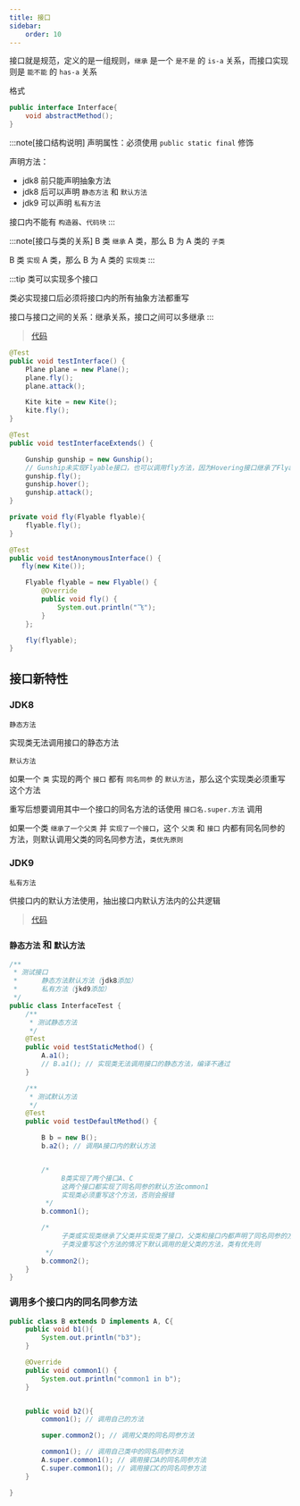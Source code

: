 ```yaml
---
title: 接口
sidebar:
    order: 10
---
```


接口就是规范，定义的是一组规则，`继承` 是一个 `是不是` 的 `is-a` 关系，而接口实现则是 `能不能` 的 `has-a` 关系

格式

```java
public interface Interface{
    void abstractMethod();
}
```

:::note[接口结构说明]
声明属性：必须使用 `public static final` 修饰

声明方法：

- jdk8 前只能声明抽象方法
- jdk8 后可以声明 `静态方法` 和 `默认方法`
- jdk9 可以声明 `私有方法`

接口内不能有 `构造器`、`代码块`
:::

:::note[接口与类的关系]
B 类 `继承` A 类，那么 B 为 A 类的 `子类`

B 类 `实现` A 类，那么 B 为 A 类的 `实现类`
:::

:::tip
类可以实现多个接口

类必实现接口后必须将接口内的所有抽象方法都重写

接口与接口之间的关系：继承关系，接口之间可以多继承
:::

> [代码](https://github.com/follow1123/java-language-examples/tree/main/syntax/src/main/java/org/example/oop/interfaceobj/InterfaceTest.java)

```java
@Test
public void testInterface() {
    Plane plane = new Plane();
    plane.fly();
    plane.attack();

    Kite kite = new Kite();
    kite.fly();
}

@Test
public void testInterfaceExtends() {

    Gunship gunship = new Gunship();
    // Gunship未实现Flyable接口，也可以调用fly方法，因为Hovering接口继承了Flyable接口
    gunship.fly();
    gunship.hover();
    gunship.attack();
}

private void fly(Flyable flyable){
    flyable.fly();
}

@Test
public void testAnonymousInterface() {
   fly(new Kite());

    Flyable flyable = new Flyable() {
        @Override
        public void fly() {
            System.out.println("飞");
        }
    };

    fly(flyable);
}
```

## 接口新特性

### JDK8

`静态方法`

实现类无法调用接口的静态方法

`默认方法`

如果一个 `类` 实现的两个 `接口` 都有 `同名同参` 的 `默认方法`，那么这个实现类必须重写这个方法

重写后想要调用其中一个接口的同名方法的话使用 `接口名.super.方法` 调用

如果一个类 `继承了一个父类` 并 `实现了一个接口`，这个 `父类` 和 `接口` 内都有同名同参的方法，则默认调用父类的同名同参方法，`类优先原则`

### JDK9

`私有方法`

供接口内的默认方法使用，抽出接口内默认方法内的公共逻辑

> [代码](https://github.com/follow1123/java-language-examples/tree/main/syntax/src/main/java/org/example/oop/interfaceobj/newfeatures/InterfaceTest.java)

### `静态方法` 和 `默认方法`

```java
/**
 * 测试接口
 *      静态方法默认方法（jdk8添加）
 *      私有方法（jkd9添加）
 */
public class InterfaceTest {
    /**
     * 测试静态方法
     */
    @Test
    public void testStaticMethod() {
        A.a1();
        // B.a1(); // 实现类无法调用接口的静态方法，编译不通过
    }

    /**
     * 测试默认方法
     */
    @Test
    public void testDefaultMethod() {

        B b = new B();
        b.a2(); // 调用A接口内的默认方法


        /*
             B类实现了两个接口A、C
             这两个接口都实现了同名同参的默认方法common1
             实现类必须重写这个方法，否则会报错
         */
        b.common1();

        /*
             子类或实现类继承了父类并实现类了接口，父类和接口内都声明了同名同参的方法
             子类没重写这个方法的情况下默认调用的是父类的方法，类有优先则
         */
        b.common2();
    }
}
```

### 调用多个接口内的同名同参方法

```java
public class B extends D implements A, C{
    public void b1(){
        System.out.println("b3");
    }

    @Override
    public void common1() {
        System.out.println("common1 in b");
    }


    public void b2(){
        common1(); // 调用自己的方法

        super.common2(); // 调用父类的同名同参方法

        common1(); // 调用自己类中的同名同参方法
        A.super.common1(); // 调用接口A的同名同参方法
        C.super.common1(); // 调用接口C的同名同参方法
    }

}
```
